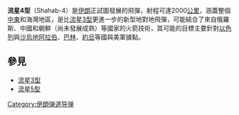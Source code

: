 {{Infobox_Missile
| name = 流星4型飛彈
| image =
| image_size = 330px
| caption =  流星4型飛彈
| Function = 地對地[[中程彈道飛彈|中程彈道飛彈]]
| Contractor ={{IRN}}
| Unit_cost = 
| First_flight = 估計2000年後
| Deployment = 估計2000年代
| References =
| Engine = 單節[[液體火箭|液體火箭]]引擎<br>推力有效:26,000公斤<br>TM-185燃料 20% 汽油 80% 煤油
| Stage1 =
| Stage2 = 
| Stage3 = 
| Stage4 = 
| Launch_mass =?
| total_mass =22,000 公斤
| Length=25  m 
| Diameter= 1.3 m 
| Wing_span= 
| Speed = 估計5馬赫以上
| Speed_alt = 
| Range =估計2,200-2,896km
| Range_alt =
| Ceiling =估計 > 90 km
| Ceiling_alt = 
| Flying_altitude = 
| Flying_altitude alt = 
| Warhead =高爆彈、子母彈、[[凝固汽油彈|凝固汽油彈]]
| Guidance =估計[[慣性導引|慣性導引]]
| Fuzes = 碰炸引信、[[近炸引信|近炸引信]]
| Launch_platform =卡車、鐵路平台 
}}
'''流星4型'''（Shahab-4）是[[伊朗|伊朗]]正試圖發展的飛彈，射程可達2000[[公里|公里]]，涵蓋整個[[中東|中東]]和海灣地區，是比[[流星3型|流星3型]]更進一步的新型地對地飛彈，可能結合了來自俄羅斯、中國和朝鮮（尚未發展成熟）等國家的火箭技術，其可能的目標主要針對[[以色列|以色列]]與[[沙烏地阿拉伯|沙烏地阿拉伯]]、[[巴林|巴林]]、[[約旦|約旦]]等國與美軍據點。


== 參見 ==
*[[流星3型|流星3型]]
*[[流星5型|流星5型]]

{{mil-stub}}
[[Category:伊朗弹道导弹|Category:伊朗弹道导弹]]